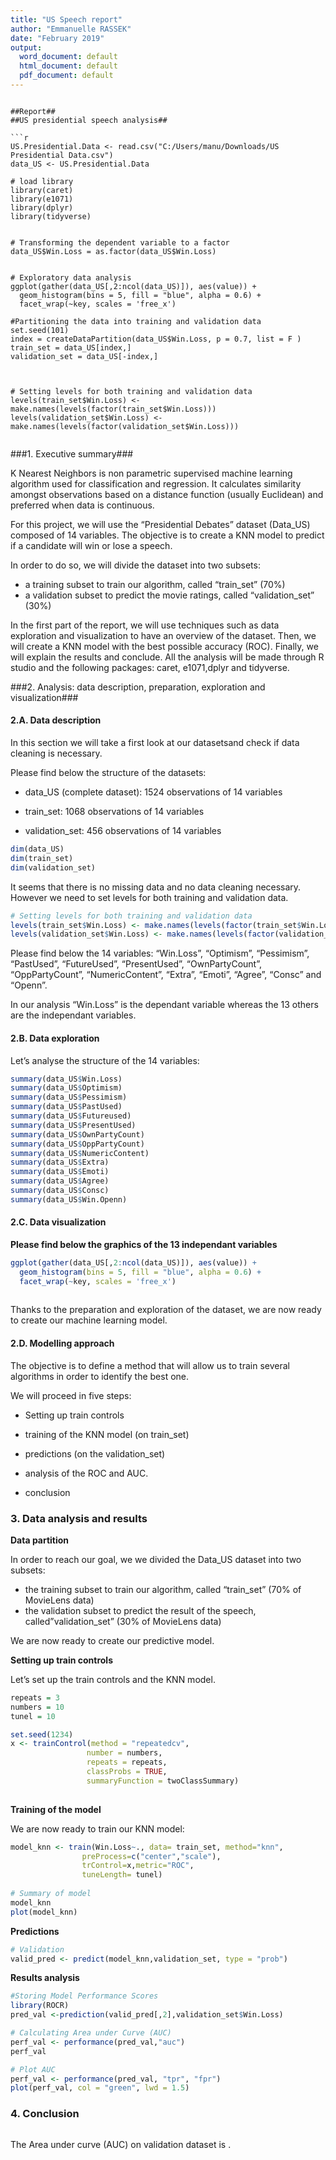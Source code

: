 ---
title: "US Speech report"
author: "Emmanuelle RASSEK"
date: "February 2019"
output: 
  word_document: default
  html_document: default
  pdf_document: default
---
```

##Report##
##US presidential speech analysis##

```{r setup, include=FALSE}

US.Presidential.Data <- read.csv("C:/Users/manu/Downloads/US Presidential Data.csv")
data_US <- US.Presidential.Data

# load library
library(caret)
library(e1071)
library(dplyr)
library(tidyverse)


# Transforming the dependent variable to a factor
data_US$Win.Loss = as.factor(data_US$Win.Loss)


# Exploratory data analysis
ggplot(gather(data_US[,2:ncol(data_US)]), aes(value)) + 
  geom_histogram(bins = 5, fill = "blue", alpha = 0.6) + 
  facet_wrap(~key, scales = 'free_x')

#Partitioning the data into training and validation data
set.seed(101)
index = createDataPartition(data_US$Win.Loss, p = 0.7, list = F )
train_set = data_US[index,]
validation_set = data_US[-index,]



# Setting levels for both training and validation data
levels(train_set$Win.Loss) <- make.names(levels(factor(train_set$Win.Loss)))
levels(validation_set$Win.Loss) <- make.names(levels(factor(validation_set$Win.Loss)))


```

###1. Executive summary###

K Nearest Neighbors is non parametric supervised machine learning algorithm used for classification and regression. It calculates similarity amongst observations based on a distance function (usually Euclidean) and preferred when data is continuous. 

For this project, we will use the "Presidential Debates" dataset (Data_US) composed of 14 variables. The objective is to create a KNN model to predict if a candidate will win or lose a speech.

In order to do so, we will divide the dataset into two subsets:

- a training subset to train our algorithm, called "train_set" (70%)
- a validation subset to predict the movie ratings, called "validation_set" (30%)

In the first part of the report, we will use techniques such as data exploration and visualization to have an overview of the dataset. Then, we will create a KNN model with the best possible accuracy (ROC). Finally, we will explain the results and conclude. All the analysis will be made through R studio and the following packages: caret, e1071,dplyr and tidyverse.


###2. Analysis: data description, preparation, exploration and visualization###

#### 2.A. Data description ####


In this section we will take a first look at our datasetsand check if data cleaning is necessary. 

Please find below the structure of the datasets: 

- data_US (complete dataset): 1524 observations of  14 variables

- train_set: 1068 observations of  14 variables

- validation_set: 456 observations of  14 variables

```{r}
dim(data_US)
dim(train_set)
dim(validation_set)

```

It seems that there is no missing data and no data cleaning necessary. 
However we need to set levels for both training and validation data.

```{r}
# Setting levels for both training and validation data
levels(train_set$Win.Loss) <- make.names(levels(factor(train_set$Win.Loss)))
levels(validation_set$Win.Loss) <- make.names(levels(factor(validation_set$Win.Loss)))

```

Please find below the 14 variables: "Win.Loss", "Optimism", "Pessimism", "PastUsed", "FutureUsed", "PresentUsed",  "OwnPartyCount", "OppPartyCount", "NumericContent", "Extra", "Emoti", "Agree", "Consc" and "Openn".  

In our analysis "Win.Loss" is the dependant variable whereas the 13 others are the independant variables.

#### 2.B. Data exploration ####

Let's analyse the structure of the 14 variables:

```{r}
summary(data_US$Win.Loss)
summary(data_US$Optimism)
summary(data_US$Pessimism)
summary(data_US$PastUsed)
summary(data_US$Futureused)
summary(data_US$PresentUsed)
summary(data_US$OwnPartyCount)
summary(data_US$OppPartyCount)
summary(data_US$NumericContent)
summary(data_US$Extra)
summary(data_US$Emoti)
summary(data_US$Agree)
summary(data_US$Consc)
summary(data_US$Win.Openn)
```


####  2.C. Data visualization ####

**Please find below the graphics of the 13 independant variables**
```{r setup2, include=FALSE}

ggplot(gather(data_US[,2:ncol(data_US)]), aes(value)) + 
  geom_histogram(bins = 5, fill = "blue", alpha = 0.6) + 
  facet_wrap(~key, scales = 'free_x')
  
```

Thanks to the preparation and exploration of the dataset, we are now ready to create our machine learning model. 

####  2.D. Modelling approach####

The objective is to define a method that will allow us to train several algorithms in order to identify the best one. 

We will proceed in five steps:

- Setting up train controls

- training of the KNN model (on train_set)

- predictions (on the validation_set)

- analysis of the ROC and AUC. 

- conclusion


### 3. Data analysis and results ###

**Data partition**

In order to reach our goal, we we divided the Data_US dataset into two subsets:

- the training subset to train our algorithm, called "train_set" (70% of MovieLens data)
- the validation subset to predict the result of the speech, called"validation_set" (30% of MovieLens data)

We are now ready to create our predictive model. 


**Setting up train controls**

Let's set up the train controls and the KNN model. 

```{r}
repeats = 3
numbers = 10
tunel = 10

set.seed(1234)
x <- trainControl(method = "repeatedcv",
                 number = numbers,
                 repeats = repeats,
                 classProbs = TRUE,
                 summaryFunction = twoClassSummary)
                 

```

**Training of the model**

We are now ready to train our KNN model:

```{r}

model_knn <- train(Win.Loss~., data= train_set, method="knn", 
                preProcess=c("center","scale"),
                trControl=x,metric="ROC",
                tuneLength= tunel)
                
# Summary of model
model_knn
plot(model_knn)

```

**Predictions**


```{r}
# Validation
valid_pred <- predict(model_knn,validation_set, type = "prob")
```

**Results analysis**

```{r}
#Storing Model Performance Scores
library(ROCR)
pred_val <-prediction(valid_pred[,2],validation_set$Win.Loss)

# Calculating Area under Curve (AUC)
perf_val <- performance(pred_val,"auc")
perf_val

# Plot AUC
perf_val <- performance(pred_val, "tpr", "fpr")
plot(perf_val, col = "green", lwd = 1.5)
```

### 4. Conclusion ###


```{r}

```
The Area under curve (AUC) on validation dataset is .




